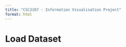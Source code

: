 ```yaml
---
title: "CSC3107 - Information Visualisation Project"
format: html
---
```


# Load Dataset

```r

```
